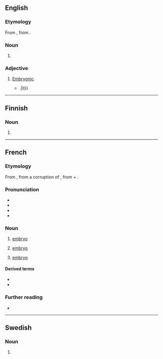 ==English==
===Etymology===
From {{der|en|la-med|embryon}}, from {{der|en|grc|ἔμβρυον||newborn animal, embryo}}.

===Noun===
{{en-noun}}

# {{archaic form of|en|embryo}}

===Adjective===
{{en-adj}}

# {{lb|en|now|rare}} [[embryonic|Embryonic]]. {{defdate|from 17th c.}}
#*{{RQ:Milton Paradise Lost|text=[F]our Champions fierce / Strive here for Maistrie, and to Battel bring / Thir '''embryon''' Atoms {{...}}.|II}}

----

==Finnish==

===Noun===
{{head|fi|noun form}}

# {{fi-form of|case=genitive|pl=singular|embryo}}

----

==French==
{{wikipedia|lang=fr}}

===Etymology===
From {{inh|fr|frm|embrion}}, from a {{der|fr|ML.|-}} corruption of {{der|fr|grc|ἔμβρυον|t=fetus}}, from {{m|grc|ἐν|t=in-}} + {{m|grc|βρύω|t=I grow, swell}}.

===Pronunciation===
* {{fr-IPA}}
* {{audio|fr|LL-Q150 (fra)-Poslovitch-embryon.wav|Audio}}
* {{homophones|fr|embryons}}
* {{hyphenation|fr|em|bry|on}}

===Noun===
{{fr-noun|m}}

# {{lb|fr|biology}} [[embryo]]
# {{lb|fr|botany}} [[embryo]]
# [[embryo]] {{gloss|the beginning, the first stage}}

====Derived terms====
* {{l|fr|embryogenèse}}
* {{l|fr|embryonnaire}}

===Further reading===
* {{R:TLFi}}

----

==Swedish==

===Noun===
{{head|sv|noun form}}

# {{sv-noun-form-indef-pl|embryo}}